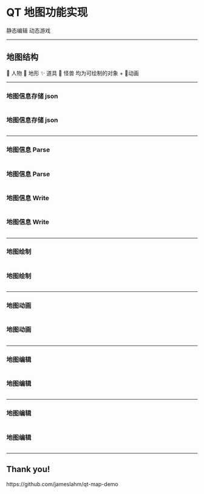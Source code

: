 
# QT 地图功能实现

<Text color="gray">静态编辑</Text>
<Text color="gray">动态游戏</Text>

---

## 地图结构

<Flex alignItems="center">
	<Box display="block">
		<Text>🧑 人物</Text>
		<Text>🧱 地形</Text>
		<Text>✨ 道具</Text>
		<Text>🦁 怪兽</Text>
		<Text mt={3} fontSize={2} color="gray">
			均为可绘制的对象
		</Text>
	</Box>
	<Text mr={3} ml={3}>+</Text>
	<Text>🚀动画</Text>
</Flex>

---

<CodeSurferColumns theme={nightOwl} sizes={[1,2]}>

<Step subtitle="地图中对象的类型信息">

### 地图信息存储 json

```json 3:4 file=./map.json
```

</Step>

<Step subtitle="地图中对象的位置信息">

### 地图信息存储 json

```json 5:8 file=./map.json
```

</Step>


</CodeSurferColumns>

---

<CodeSurferColumns theme={nightOwl} sizes={[1,2]}>

<Step subtitle="首先读取文件转为jsonDoc">

### 地图信息 Parse

```cpp 4:19 file=./src/parse.cpp.txt
```

</Step>

<Step subtitle="根据对应信息构造相应的对象">

### 地图信息 Parse

```cpp 20:35 file=./src/parse.cpp.txt
```

</Step>


<Step subtitle="根据地图中对象生成jsonDoc">

### 地图信息 Write

```cpp 41:53 file=./src/parse.cpp.txt
```

</Step>


<Step subtitle="写入文件">

### 地图信息 Write

```cpp 54:59 file=./src/parse.cpp.txt
```

</Step>


</CodeSurferColumns>

---

<CodeSurferColumns theme={nightOwl} sizes={[1,2]}>

<Step subtitle="首先定义Map类，管理所有地图对象">

### 地图绘制

```cpp 10:12,8 file=./src/map.h.txt
```

</Step>

<Step subtitle="Map类依次调用地图对象的绘制函数">

### 地图绘制

```cpp 9:15 file=./src/map.base.cpp.txt
```

</Step>


</CodeSurferColumns>

---

<CodeSurferColumns theme={nightOwl} sizes={[1,2]}>

<Step subtitle="使用定时器，按照固定频率进行刷新">

### 地图动画

```cpp 13:19 file=./src/map.h.txt
```

</Step>

<Step subtitle="依次调用地图对象的更新函数，同时刷新绘制">

### 地图动画

```cpp 17:23 file=./src/map.base.cpp.txt
```

</Step>


</CodeSurferColumns>


---
<CodeSurferColumns theme={nightOwl} sizes={[1,2]}>

<Step subtitle="增加dockWidget，拖动以增加地图对象或者移动地图对象">

### 地图编辑

```cpp 5:22 file=./src/dock.h.txt showNumbers
```

</Step>

<Step subtitle="在dockWidget中拖动对象">

### 地图编辑

```cpp 1:28 file=./src/dock.cpp.txt showNumbers
```

</Step>

</CodeSurferColumns>

---

<CodeSurferColumns theme={nightOwl} sizes={[1,2]}>

<Step subtitle="在Map内拖动以移动对象位置">

### 地图编辑

```cpp 1:36 file=./src/map.drag.cpp.txt showNumbers
```

</Step>

<Step subtitle="在Map内拖动以移动对象位置">

### 地图编辑

```cpp 60:86 file=./src/map.drag.cpp.txt showNumbers
```

</Step>


</CodeSurferColumns>

---

## Thank you!
<Link fontSize="4" href='https://github.com/jameslahm/qt-map-demo'>https://github.com/jameslahm/qt-map-demo</Link>

